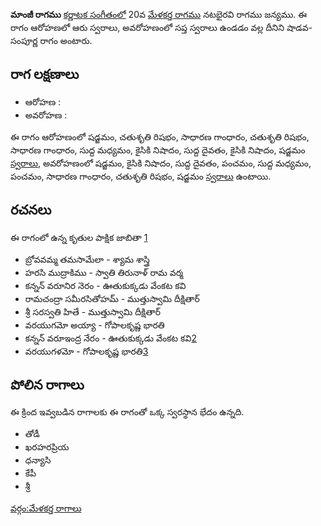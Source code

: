 {{Infobox ragam
	| name          	= మాంజీ
	| synonym	    	= 
	| mela          	= 
	| chakra        	= 
	| janaka        	= 
	| type          	= శాడవ-సంపూర్ణ
	| arohanam      	= {{svaraC|S|R2|G2|R2|G2|M1|N2|D1|N2|S'}} 
	| avarohanam    	= {{svaraC|S'|N2|D1|P|M1|P|G2|R2|S}}
	| jeeva         	=
	| chhaya        	=
	| nyasa         	=
	| vishesha      	= 
	| equivalent  		= 
}}
{{కర్ణాటక సంగీత రాగాలు}}
'''మాంజీ రాగము''' [[కర్ణాటక సంగీతం]]లో 20వ [[మేళకర్త రాగము]] నటభైరవి రాగము జన్యము.  ఈ రాగం ఆరోహణలో ఆరు స్వరాలు, అవరోహణంలో సప్త స్వరాలు ఉండడం వల్ల దీనిని షాడవ-సంపూర్ణ రాగం అంటారు.


==రాగ లక్షణాలు==


* ఆరోహణ : {{svaraC|S|R2|G2|R2|G2|M1|N2|D1|N2|S'}} 
* అవరోహణ : {{svaraC|S'|N2|D1|P|M1|P|G2|R2|S}}

ఈ రాగం ఆరోహణంలో షడ్జమం, చతుశృతి రిషభం, సాధారణ గాంధారం, చతుశృతి రిషభం, సాధారణ గాంధారం, సుద్ద మధ్యమం, కైసికి నిషాదం, సుద్ద దైవతం, కైసికి నిషాదం, షడ్జమం [[స్వరాలు]], అవరోహణంలో షడ్జమం, కైసికి నిషాదం, సుద్ద దైవతం, పంచమం, సుద్ద మధ్యమం, పంచమం, సాధారణ గాంధారం, చతుశృతి రిషభం, షడ్జమం [[స్వరాలు]] ఉంటాయి.

==రచనలు==
ఈ రాగంలో ఉన్న కృతుల పాక్షిక జాబితా [https://github.com/ssrihari/ragavardhini/blob/master/ragas/kritis.psv]
* బ్రోవవమ్మ తమసామేలా - శ్యామ శాస్త్రి
* హరసి ముద్రాకిము - స్వాతి తిరునాళ్ రామ వర్మ
* కన్నన్ వరూనిర నెరం - ఊతుకుక్కడు వేంకట కవి
* రామచంద్రా సమీరసితోహమ్ - ముత్తుస్వామి దీక్షితార్
* శ్రీ సరస్వతి హితే - ముత్తుస్వామి దీక్షితార్
* వరయుగమో అయ్యా - గోపాలకృష్ణ భారతి
* కన్నన్ వరూఇంద్ర నేరం - ఊతుకుక్కడు వేంకట కవి[http://www.karnatik.com/c1491.shtml]
* వరయుగళమో - గోపాలకృష్ణ భారతి[http://www.karnatik.com/c1250.shtml]




==పోలిన రాగాలు==
ఈ క్రింద ఇవ్వబడిన రాగాలకు ఈ రాగంతో ఒక్క స్వరస్థాన భేదం ఉన్నది.
* తోడీ
* ఖరహరప్రియ
* ధన్యాసి
* కేపీ
* శ్రీ



[[వర్గం:మేళకర్త రాగాలు]]
